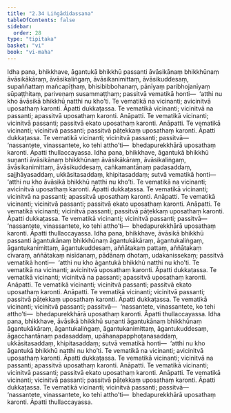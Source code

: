 ```yaml
---
title: "2.34 Liṅgādidassana"
tableOfContents: false
sidebar:
  order: 28
type: "tipitaka"
basket: "vi"
book: "vi-maha"
---
```



<DynamicBreadcrumb />

<Division number="179" book="vi-maha">

<Paragraph number="780" book="vi-maha">
Idha pana, bhikkhave, āgantukā bhikkhū passanti āvāsikānaṃ bhikkhūnaṃ āvāsikākāraṃ, āvāsikaliṅgaṃ, āvāsikanimittaṃ, āvāsikuddesaṃ, supaññattaṃ mañcapīṭhaṃ, bhisibibbohanaṃ, pānīyaṃ paribhojanīyaṃ sūpaṭṭhitaṃ, pariveṇaṃ susammaṭṭhaṃ; passitvā vematikā honti—  ‘atthi nu kho āvāsikā bhikkhū natthi nu kho’ti. Te vematikā na vicinanti; avicinitvā uposathaṃ karonti. Āpatti dukkaṭassa. Te vematikā vicinanti; vicinitvā na passanti; apassitvā uposathaṃ karonti. Anāpatti. Te vematikā vicinanti; vicinitvā passanti; passitvā ekato uposathaṃ karonti. Anāpatti. Te vematikā vicinanti; vicinitvā passanti; passitvā pāṭekkaṃ uposathaṃ karonti. Āpatti dukkaṭassa. Te vematikā vicinanti; vicinitvā passanti; passitvā—  ‘nassantete, vinassantete, ko tehi attho’ti—  bhedapurekkhārā uposathaṃ karonti. Āpatti thullaccayassa.
</Paragraph>

<Paragraph number="781" book="vi-maha">
Idha pana, bhikkhave, āgantukā bhikkhū suṇanti āvāsikānaṃ bhikkhūnaṃ āvāsikākāraṃ, āvāsikaliṅgaṃ, āvāsikanimittaṃ, āvāsikuddesaṃ, caṅkamantānaṃ padasaddaṃ, sajjhāyasaddaṃ, ukkāsitasaddaṃ, khipitasaddaṃ; sutvā vematikā honti—  ‘atthi nu kho āvāsikā bhikkhū natthi nu kho’ti. Te vematikā na vicinanti; avicinitvā uposathaṃ karonti. Āpatti dukkaṭassa. Te vematikā vicinanti; vicinitvā na passanti; apassitvā uposathaṃ karonti. Anāpatti. Te vematikā vicinanti; vicinitvā passanti; passitvā ekato uposathaṃ karonti. Anāpatti. Te vematikā vicinanti; vicinitvā passanti; passitvā pāṭekkaṃ uposathaṃ karonti. Āpatti dukkaṭassa. Te vematikā vicinanti; vicinitvā passanti; passitvā—  ‘nassantete, vinassantete, ko tehi attho’ti—  bhedapurekkhārā uposathaṃ karonti. Āpatti thullaccayassa.
</Paragraph>

<Paragraph number="782" book="vi-maha">
Idha pana, bhikkhave, āvāsikā bhikkhū passanti āgantukānaṃ bhikkhūnaṃ āgantukākāraṃ, āgantukaliṅgaṃ, āgantukanimittaṃ, āgantukuddesaṃ, aññātakaṃ pattaṃ, aññātakaṃ cīvaraṃ, aññātakaṃ nisīdanaṃ, pādānaṃ dhotaṃ, udakanissekaṃ; passitvā vematikā honti—  ‘atthi nu kho āgantukā bhikkhū natthi nu kho’ti. Te vematikā na vicinanti; avicinitvā uposathaṃ karonti. Āpatti dukkaṭassa. Te vematikā vicinanti; vicinitvā na passanti; apassitvā uposathaṃ karonti. Anāpatti. Te vematikā vicinanti; vicinitvā passanti; passitvā ekato uposathaṃ karonti. Anāpatti. Te vematikā vicinanti; vicinitvā passanti; passitvā pāṭekkaṃ uposathaṃ karonti. Āpatti dukkaṭassa. Te vematikā vicinanti; vicinitvā passanti; passitvā—  ‘nassantete, vinassantete, ko tehi attho’ti—  bhedapurekkhārā uposathaṃ karonti. Āpatti thullaccayassa.
</Paragraph>

<Paragraph number="783" book="vi-maha">
Idha pana, bhikkhave, āvāsikā bhikkhū suṇanti āgantukānaṃ bhikkhūnaṃ āgantukākāraṃ, āgantukaliṅgaṃ, āgantukanimittaṃ, āgantukuddesaṃ, āgacchantānaṃ padasaddaṃ, upāhanapapphoṭanasaddaṃ, ukkāsitasaddaṃ, khipitasaddaṃ; sutvā vematikā honti—  ‘atthi nu kho āgantukā bhikkhū natthi nu kho’ti. Te vematikā na vicinanti; avicinitvā uposathaṃ karonti. Āpatti dukkaṭassa. Te vematikā vicinanti; vicinitvā na passanti; apassitvā uposathaṃ karonti. Anāpatti. Te vematikā vicinanti; vicinitvā passanti; passitvā ekato uposathaṃ karonti. Anāpatti. Te vematikā vicinanti; vicinitvā passanti; passitvā pāṭekkaṃ uposathaṃ karonti. Āpatti dukkaṭassa. Te vematikā vicinanti; vicinitvā passanti; passitvā—  ‘nassantete, vinassantete, ko tehi attho’ti—  bhedapurekkhārā uposathaṃ karonti. Āpatti thullaccayassa.
</Paragraph>
</Division>